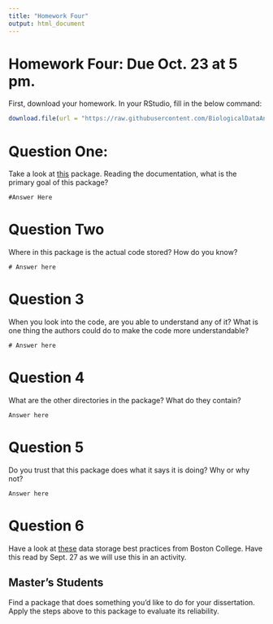 ```yaml
---
title: "Homework Four"
output: html_document
---
```


# Homework Four: Due Oct. 23 at 5 pm.

First, download your homework. In your RStudio, fill in the below command:

```r
download.file(url = "https://raw.githubusercontent.com/BiologicalDataAnalysis2019/2022/main/vignettes/homework_4.Rmd", destfile = "")

```

# Question One:

Take a look at [this](https://github.com/ropensci/treedata.table) package. Reading the documentation, what is the primary goal of this package? 

```
#Answer Here
```

# Question Two

Where in this package is the actual code stored? How do you know?

```
# Answer here

```

# Question 3

When you look into the code, are you able to understand any of it? What is one thing the authors could do to make the code more understandable?

```
# Answer here
```

# Question 4

What are the other directories in the package? What do they contain?

```
Answer here

```

# Question 5

Do you trust that this package does what it says it is doing? Why or why not? 

```
Answer here
```

# Question 6

Have a look at [these](https://libguides.bc.edu/dataplan/best_practices) data storage best practices from Boston College. Have this read by Sept. 27 as we will use this in an activity.

## Master's Students

Find a package that does something you'd like to do for your dissertation. Apply the steps above to this package to evaluate its reliability.
